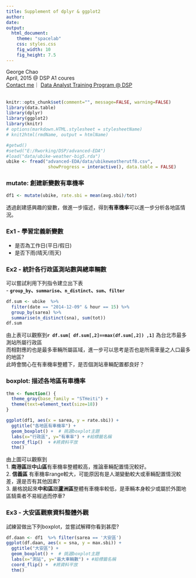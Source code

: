 ```yaml
---
title: Supplement of dplyr & ggplot2
author:
date: 
output:
  html_document:
    theme: "spacelab"
    css: styles.css
    fig_width: 10
    fig_height: 7.5
---
```

George Chao    
April, 2015 @ DSP A1 coures  
[Contact me](mailto:whizzalan@gmail.com)｜
[Data Analyst Training Program @ DSP](https://dsp.im/events/a1-basic-data-analysis-course-2/)    
<br>

```r
knitr::opts_chunk$set(comment="", message=FALSE, warning=FALSE)
library(data.table)
library(dplyr)
library(ggplot2)
library(knitr)
# options(markdown.HTML.stylesheet = stylesheetName)
# knit2html(rmdName, output = htmlName) 
```

```r
#getwd()
#setwd("E:/Rworking/DSP/advanced-EDA")
#load("data/ubike-weather-big5.rda")
ubike <- fread("advanced-EDA/data/ubikeweatherutf8.csv", 
                showProgress = interactive(), data.table = FALSE)

```

### mutate: 創建新變數有車機率
```r
df1 <- mutate(ubike, rate.sbi = mean(avg.sbi)/tot)
```
  透過創建感興趣的變數，做進一步描述，得到**有車機率**可以進一步分析各地區情況。

### Ex1 - 學習定義新變數
  - 是否為工作日(平日/假日)
  - 是否下雨(晴天/雨天)

### Ex2 - 統計各行政區測站數與總車輛數
可以嘗試利用下列指令建立出下表  
  - **`group_by`、`summarise`、`n_distinct`、`sum`、`filter`**
```r
df.sum <- ubike  %>%  
  filter(date == "2014-12-09" & hour == 15) %>%
  group_by(sarea) %>%
  summarise(n_distinct(sna), sum(tot))
df.sum
```
  由上表可以觀察到**`r df.sum[ df.sum[,2]==max(df.sum[,2]) ,1]`** 為台北市最多測站所屬行政區  
  而相對應的也是最多車輛所屬區域，進一步可以思考是否也是所需車量之人口最多的地區?  
  此時會關心在有車機率整體下，是否個測站車輛配置都良好？


### boxplot: 描述各地區有車機率
```r
thm <- function() {
  theme_gray(base_family = "STHeiti") + 
  theme(text=element_text(size=18))
}

ggplot(df1, aes(x = sarea, y = rate.sbi)) + 
  ggtitle("各地區有車機率") + 
  geom_boxplot() +  # 挑選boxplot主題
  labs(x="行政區", y="有車率") + #給標籤名稱
  coord_flip()  + #將資料平放
  thm()
```
由上圖可以觀察到  
1. **南港區**跟**中山區**有車機率整體較高，推論車輛配置情況較好。  
2. **信義區** 有車機率range較大，可能原因有是人潮變動較大或車輛配置情況較差，還是否有其他因素?  
3. 嚴格說起來**中和區**跟**蘆洲區**整體有車機率較低，是車輛本身較少或屬於外圍地區騎乘者不易經過而停車?  

### Ex3 - 大安區觀察資料整體外觀
試練習做出下列boxplot，並嘗試解釋你看到甚麼?  
```r
df.daan <- df1  %>% filter(sarea == '大安區')
ggplot(df.daan, aes(x = sna, y = max.sbi)) + 
  ggtitle("大安區") + 
  geom_boxplot() +  # 挑選boxplot主題
  labs(x="測站", y="最大車輛數") + #給標籤名稱
  coord_flip() +  #將資料平放
  thm()
```



